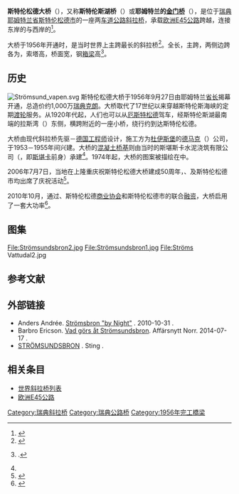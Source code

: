 {{noteTA
|G1=地名
|1=zh-hans:斜拉桥;zh-hk:斜拉橋;zh-tw:斜張橋;}}
{{Infobox bridge
|image            = Strömsundsbron 2010.jpg
|image_size    = 270
|caption          = 
|bridge_name = 斯特伦松德大桥
|native_name  = Strömsundsbron
|native_name_lang= sv
|official_name = 
|other_name   = 斯特伦斯湖桥、耶姆特兰的金门桥
|locale             = {{flagicon|SWE}} [[斯特伦松德市|斯特伦松德市]]
|carries            = {{European route E|45}}
|crosses           = {{link-sv|斯特伦斯湖|Ströms Vattudal}}
|owner            = 
|maint             = 
|designer        = 
|engineering   = 
|architect        =  {{flagicon|Germany}} {{link-de|弗兰茨·狄辛格|Franz Dischinger}}
|material         = [[钢|钢]]
|design            = [[斜拉桥|斜拉桥]]
|mainspan       = {{convert|182|m|0}}
|spans             = 
|length            = {{convert|332|m|0}}
|width             = {{convert|14.3|m|0}}
|height            = {{convert|28|m|0}}
|below             = 
|coordinates    = {{Coord|63|51|00|N|15|32|50|E|type:landmark_region:SV|display=inline,title}}
|builder           = {{flagicon|Germany}} [[德马克|德马克]]
|fabricator       =
|begin             = 1953年
|complete       = 1955年
|open              = 1956年9月27日
|cost                = 
|traffic             = 
|toll                 = 
|preceded       = 
|followed        = 
|extra              = {{Location map | Sweden | label= | label_size= | alt= | position= | background= | lat=63.85 | long=15.547222 | mark=AB-Brücke.svg | marksize=10 | float=center | width= | caption=斯特伦松德大桥在瑞典的位置}}
}}
'''斯特伦松德大桥'''（{{lang-sv|Strömsundsbron}}），又称'''斯特伦斯湖桥'''（{{lang-sv|Vattudalsbron}}）或'''耶姆特兰的[[金门桥|金门桥]]'''（{{lang-sv|Jämtlands Golden Gate}}），是位于[[瑞典|瑞典]][[耶姆特兰省|耶姆特兰省]][[斯特伦松德市|斯特伦松德市]]的一座两[[车道|车道]][[公路|公路]][[斜拉桥|斜拉桥]]，承载[[欧洲E45公路|欧洲E45公路]]跨越{{link-sv|斯特伦斯湖|Ströms Vattudal}}，连接东岸的{{link-sv|斯特伦松德|Strömsund}}与西岸的{{link-sv|奈斯维肯|Näsviken, Strömsunds kommun}}<ref name="memim">{{cite web|url=http://memim.com/stromsund-bridge.html|title=Strömsund Bridge|publisher=memim.com|language=en|access-date=2015-07-26|archive-date=2019-11-30|archive-url=https://web.archive.org/web/20191130202843/https://memim.com/stromsund-bridge.html|dead-url=no}}</ref>。

大桥于1956年开通时，是当时世界上主跨最长的斜拉桥<ref>{{cite web|url=http://en.advisor.travel/poi/Stromsund-Bridge-4942|title=Strömsund Bridge|publisher=Advisor.Travel|language=en|accessdate=2015-07-26|archive-date=2016-03-18|archive-url=https://web.archive.org/web/20160318223529/https://en.advisor.travel/poi/Stromsund-Bridge-4942|dead-url=no}}</ref>。全长{{convert|332|m|0}}，主跨{{convert|182|m|0}}，两侧边跨各为{{convert|75|m|0}}，索塔高{{convert|28|m|0}}，桥面宽{{convert|14.3|m|0}}，钢[[箱梁|箱梁]]高{{convert|3.25|m|0}}<ref>{{Structurae|id=20000070|title=Strömsund Bridge}} {{en}}.</ref>。

==历史==
[[File:Strömsund_vapen.svg|thumb]]
斯特伦松德大桥于1956年9月27日由耶姆特兰[[省长|省长]]{{link-sv|安德斯·托蒂|Anders Tottie (landshövding)}}揭幕开通，总造价约1,000万[[瑞典克朗|瑞典克朗]]。大桥取代了17世纪以来穿越斯特伦斯海峡的定期[[渡轮|渡轮]]服务。从1920年代起，人们也可以从[[厄斯特松德|厄斯特松德]]驾车，经斯特伦斯湖最南端的拉斯湾（''{{lang|sv|Russfjärden}}''）东侧，横跨{{link-sv|乌尔里克斯福什|Ulriksfors}}附近的一座小桥，绕行约{{convert|5|km|1}}到达斯特伦松德。

大桥由现代斜拉桥先驱－[[德国|德国]][[工程师|工程师]]{{link-de|弗兰茨·狄辛格|Franz Dischinger}}设计，施工方为[[杜伊斯堡|杜伊斯堡]]的[[德马克|德马克]]（''{{lang|de|Demag}}''）公司，于1953－1955年间兴建。大桥的[[混凝土|混凝土]][[基础|桥基]]则由当时的斯堪斯卡水泥浇筑有限公司（''{{lang|sv|AB Skånska Cementgjuteriet}}''，即[[斯堪卡|斯堪卡]]前身）承建<ref name="memim" />。1974年起，大桥的图案被描绘在{{link-sv|斯特伦松德市徽章|Strömsunds kommunvapen}}中。

2006年7月7日，当地在{{link-sv|敦德展会|Dundermarknaden}}上隆重庆祝斯特伦松德大桥建成50周年，{{link-sv|耶姆特兰省省长|Landshövdingar i Jämtlands län}}{{link-sv|麦吉·米凯尔松|Maggi Mikaelsson}}、{{link-de|德国驻斯德哥尔摩大使馆|Deutsche Botschaft Stockholm}}{{link-de|商务参赞|handelsattaché}}及斯特伦松德市{{link-sv|自治委员|Kommunalråd}}均出席了庆祝活动<ref>{{cite web|url=http://www.flata.net/gamlabilder/Stromsundsbron.htm|title=Strömsundsbron firade 50 årsjubileum 2006|language=sv|accessdate=2015-07-26|archive-date=2016-03-04|archive-url=https://web.archive.org/web/20160304140747/http://www.flata.net/gamlabilder/Stromsundsbron.htm|dead-url=no}}</ref>。

2010年10月，通过{{link-sv|交通署 (瑞典)|Trafikverket (Sverige)|瑞典交通署}}、斯特伦松德[[商业|商业]][[协会|协会]]和斯特伦松德市的联合[[融资|融资]]，大桥启用了一套大功率{{link-sv|泛光灯|Fasadbelysning}}<ref>{{cite web|url=http://www.op.se/jamtland/stromsund/ar-det-golden-gate-nej-stromsundsbron|title=Är det Golden Gate? Nej, Strömsundsbron!|author=Filip Gustafsson|date=2010-10-22|publisher=ÖP|language=sv|location=Strömsund|accessdate=2015-07-26|archive-date=2016-03-04|archive-url=https://web.archive.org/web/20160304193700/http://www.op.se/jamtland/stromsund/ar-det-golden-gate-nej-stromsundsbron|dead-url=no}}</ref>。

==图集==
<gallery>
File:Strömsundsbron2.jpg
File:Strömsundsbron1.jpg
File:Ströms Vattudal2.jpg
</gallery>

==参考文献==
{{reflist}}

==外部链接==
* Anders Andrée. [http://www.flata.net/flatabro/ Strömsbron "by Night"] {{Wayback|url=http://www.flata.net/flatabro/ |date=20150814175348 }}. 2010-10-31 {{sv}}.
* Barbro Ericson. [https://web.archive.org/web/20160304110533/http://www.affarsnyttnorr.se/nyheter.php?id=3061 Vad görs åt Strömsundsbron]. Affärsnytt Norr. 2014-07-17 {{sv}}.
* [http://www.sting.nu/project/stromsund/ STRÖMSUNDSBRON] {{Wayback|url=http://www.sting.nu/project/stromsund/ |date=20160306173600 }}. Sting {{sv}}.

==相关条目==
*[[世界斜拉桥列表|世界斜拉桥列表]]
*[[欧洲E45公路|欧洲E45公路]]

{{LongestBridge
| type = 斜拉桥
| start = 1956
| end = 1957
| previous = 东泽尔-蒙特拉贡桥
| mainspan_p = 81
| current = 斯特伦松德大桥
| mainspan_c = 182
| next = 特奥多尔·豪斯大桥
| mainspan_n = 260
}}

[[Category:瑞典斜拉桥|Category:瑞典斜拉桥]]
[[Category:瑞典公路桥|Category:瑞典公路桥]]
[[Category:1956年完工橋梁|Category:1956年完工橋梁]]